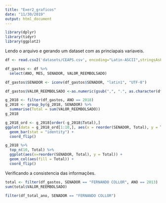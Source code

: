 ```yaml
---
title: "Exer2_graficos"
date: "11/30/2019"
output: html_document
---
```

```r
library(dplyr)
library(tidyr)
library(ggplot2)
```


Lendo o arquivo e gerando um dataset com as princiapais variaveis.

```r
df <- read.csv2('datasets/CEAPS.csv', encoding="Latin-ASCII",stringsAsFactors = FALSE)

df_gastos <- df %>%
  select(ANO, MES, SENADOR, VALOR_REEMBOLSADO)

df_gastos$SENADOR <- iconv(df_gastos$SENADOR, "latin1", "UTF-8")

df_gastos$VALOR_REEMBOLSADO <-as.numeric(gsub(",", ".", as.character(df_gastos$VALOR_REEMBOLSADO)))
```


```r
g_2018 <- filter(df_gastos, ANO == 2018)
g_2018 <- group_by(g_2018, SENADOR) %>%
  summarise(Total = sum(VALOR_REEMBOLSADO))
g_2018
```

```r
g_2018_ord <- g_2018[order(-g_2018$Total),]
ggplot(data = g_2018_ord[1:10,], aes(x = reorder(SENADOR, Total), y = Total)) +  
  geom_bar(stat = "identity") +
  coord_flip() 

```


```r

g_2018 %>%
  top_n(10, Total) %>%
  ggplot(aes(x=reorder(SENADOR, Total), y = Total)) + 
  geom_col(aes(fill = Total)) +
  coord_flip()

```






Verificando a consistencia das informações.

```r
total <- filter(df_gastos, SENADOR == "FERNANDO COLLOR", ANO == 2013)
sum(total$VALOR_REEMBOLSADO)
```

```r
filter(df_total_ano, SENADOR == "FERNANDO COLLOR")
```



